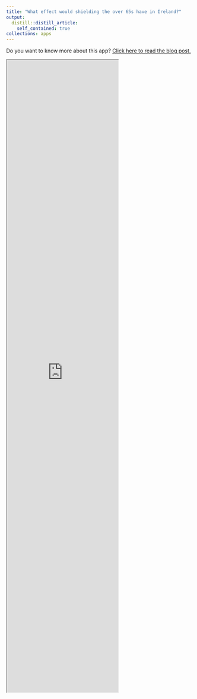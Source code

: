 ```yaml
---
title: "What effect would shielding the over 65s have in Ireland?"
output:
  distill::distill_article:
    self_contained: true
collections: apps
---
```


Do you want to know more about this app? [Click here to read the blog post.](https://www.hamilton.ie/covid19/posts/2020-10-30-is-shielding-the-elderly-a-useful-strategy-for-ireland/)

<iframe src="https://rstudioserver.hamilton.ie:3838/users/aparnell/SEIR_over65//" class="l-screen-inset shaded" height = "1700px"></iframe>